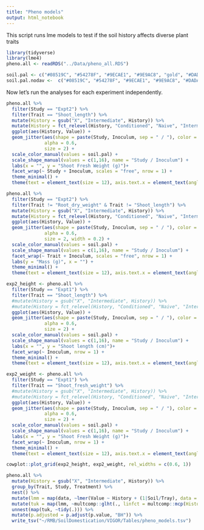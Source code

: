 ```yaml
---
title: "Pheno models"
output: html_notebook
---
```


This script runs lme models to test if the soil history affects diverse plant traits

```r
library(tidyverse)
library(lme4)
pheno.all <- readRDS("../Data/pheno_all.RDS")

soil.pal <- c("#08519C", "#54278F", "#9ECAE1", "#9E9AC8", "gold", "#DADAEB")
soil.pal.nodav <-  c("#08519C", "#54278F", "#9ECAE1", "#9E9AC8", "#DADAEB")
```

Now let's run the analyses for each experiment independently.
```r

pheno.all %>%
  filter(Study == "Expt2") %>% 
  filter(Trait == "Shoot_length") %>% 
  mutate(History = gsub("X", "Intermediate", History)) %>% 
  mutate(History = fct_relevel(History, "Conditioned", "Naive", "Intermediate")) %>% 
  ggplot(aes(History, Value)) +
  geom_jitter(aes(shape = paste(Study, Inoculum, sep = " / "), color = Soil),
              alpha = 0.6,
              size = 2) +
  scale_color_manual(values = soil.pal) +
  scale_shape_manual(values = c(1,16), name = "Study / Inoculum") +
  labs(x = "", y = "Shoot Fresh Weight (g)")+
  facet_wrap(~ Study + Inoculum, scales = "free", nrow = 1) +
  theme_minimal() +
  theme(text = element_text(size = 12), axis.text.x = element_text(angle = 30, hjust = 1))

pheno.all %>%
  filter(Study == "Expt2") %>% 
  filter(Trait != "Root_dry_weight" & Trait != "Shoot_length") %>% 
  mutate(History = gsub("X", "Intermediate", History)) %>% 
  mutate(History = fct_relevel(History, "Conditioned", "Naive", "Intermediate")) %>% 
  ggplot(aes(History, Value)) +
  geom_jitter(aes(shape = paste(Study, Inoculum, sep = " / "), color = Soil),
              alpha = 0.6,
              size = 2, width = 0.2) +
  scale_color_manual(values = soil.pal) +
  scale_shape_manual(values = c(1,16), name = "Study / Inoculum") +
  facet_wrap(~ Trait + Inoculum, scales = "free", nrow = 1) +
  labs(y = "Mass (g)", x = "") +
  theme_minimal() +
  theme(text = element_text(size = 12), axis.text.x = element_text(angle = 30, hjust = 1))
```

```r
exp2_height <- pheno.all %>%
  filter(Study == "Expt1") %>% 
  filter(Trait == "Shoot_length") %>% 
  #mutate(History = gsub("X", "Intermediate", History)) %>% 
  #mutate(History = fct_relevel(History, "Conditioned", "Naive", "Intermediate")) %>% 
  ggplot(aes(History, Value)) +
  geom_jitter(aes(shape = paste(Study, Inoculum, sep = " / "), color = Soil),
              alpha = 0.6,
              size = 2) +
  scale_color_manual(values = soil.pal) +
  scale_shape_manual(values = c(1,16), name = "Study / Inoculum") +
  labs(x = "", y = "Shoot length (cm)")+
  facet_wrap(~ Inoculum, nrow = 1) +
  theme_minimal() +
  theme(text = element_text(size = 12), axis.text.x = element_text(angle = 30, hjust = 1), legend.position = "none")

exp2_weight <- pheno.all %>%
  filter(Study == "Expt1") %>% 
  filter(Trait == "Shoot_fresh_weight") %>% 
  #mutate(History = gsub("X", "Intermediate", History)) %>% 
  #mutate(History = fct_relevel(History, "Conditioned", "Naive", "Intermediate")) %>% 
  ggplot(aes(History, Value)) +
  geom_jitter(aes(shape = paste(Study, Inoculum, sep = " / "), color = Soil),
              alpha = 0.6,
              size = 2) +
  scale_color_manual(values = soil.pal) +
  scale_shape_manual(values = c(1,16), name = "Study / Inoculum") +
  labs(x = "", y = "Shoot Fresh Weight (g)")+
  facet_wrap(~ Inoculum, nrow = 1) +
  theme_minimal() +
  theme(text = element_text(size = 12), axis.text.x = element_text(angle = 30, hjust = 1))

cowplot::plot_grid(exp2_height, exp2_weight, rel_widths = c(0.6, 1))
```

```r
pheno.all %>% 
  mutate(History = gsub("X", "Intermediate", History)) %>% 
  group_by(Trait, Study, Treatment) %>% 
  nest() %>% 
  mutate(lmm = map(data, ~lmer(Value ~ History + (1|Soil/Tray), data = .))) %>% 
  mutate(tuk = map(lmm, ~multcomp::glht(., linfct = multcomp::mcp(History = "Tukey")) %>% summary())) %>% 
  unnest(map(tuk, ~tidy(.))) %>% 
  mutate(p.adjusted = p.adjust(p.value, "BH")) %>% 
  write_tsv("~/RMB/SoilDomestication/VIGOR/Tables/pheno_models.tsv")
```

